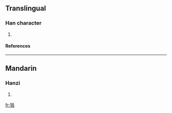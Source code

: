 ==Translingual==
===Han character===
{{Han char|rn=94|rad=犬|as=06|sn=9|four=|canj=大竹竹十口 (KHHJR)}}
# {{defn|Han|sort=犬06}}
====References====
{{Han ref|kx=0710.240|dkj=20381|dj=1123.010|hdz=21344.110|uh=72E7|ud=29415}}

----
==Mandarin==
===Hanzi===
{{cmn-hanzi|pin=[[tà]] (ta4)|wg=t'a<sup>4</sup>}}
# {{defn|Mandarin}}

[[fr:狧]]